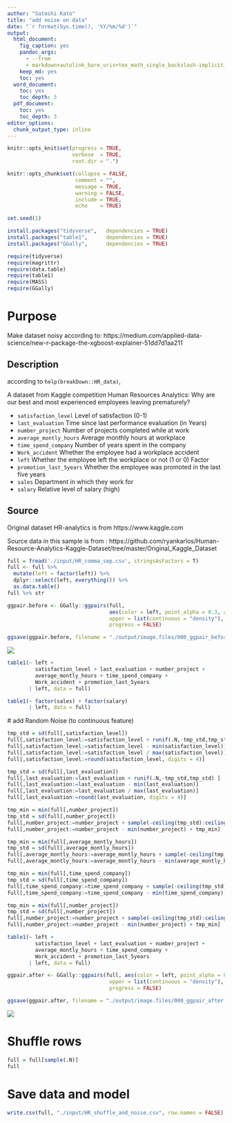 ```yaml
---
author: "Satoshi Kato"
title: "add noise on data"
date: "`r format(Sys.time(), '%Y/%m/%d')`"
output:
  html_document:
    fig_caption: yes
    pandoc_args:
      - --from
      - markdown+autolink_bare_uris+tex_math_single_backslash-implicit_figures
    keep_md: yes
    toc: yes
  word_document:
    toc: yes
    toc_depth: 3
  pdf_document:
    toc: yes
    toc_depth: 3
editor_options: 
  chunk_output_type: inline
---
```


```r
knitr::opts_knit$set(progress = TRUE, 
                     verbose  = TRUE, 
                     root.dir = ".")

knitr::opts_chunk$set(collapse = FALSE, 
                      comment = "", 
                      message = TRUE, 
                      warning = FALSE, 
                      include = TRUE,
                      echo    = TRUE)

set.seed(1)
```

```r
install.packages("tidyverse",   dependencies = TRUE)
install.packages("table1",      dependencies = TRUE)
install.packages("GGally",      dependencies = TRUE)

```

```r
require(tidyverse)
require(magrittr)
require(data.table)
require(table1)
require(MASS)
require(GGally)

```

# Purpose

Make dataset noisy according to: https://medium.com/applied-data-science/new-r-package-the-xgboost-explainer-51dd7d1aa211

## Description

according to `help(breakDown::HR_data)`, 

A dataset from Kaggle competition Human Resources Analytics: Why are our best and most experienced employees leaving prematurely?

* `satisfaction_level` Level of satisfaction (0-1)
* `last_evaluation` Time since last performance evaluation (in Years)
* `number_project` Number of projects completed while at work
* `average_montly_hours` Average monthly hours at workplace
* `time_spend_company` Number of years spent in the company
* `Work_accident` Whether the employee had a workplace accident
* `left` Whether the employee left the workplace or not (1 or 0) Factor
* `promotion_last_5years` Whether the employee was promoted in the last five years
* `sales` Department in which they work for
* `salary` Relative level of salary (high)

## Source

Original dataset HR-analytics is from https://www.kaggle.com

Source data in this sample is from : https://github.com/ryankarlos/Human-Resource-Analytics-Kaggle-Dataset/tree/master/Original_Kaggle_Dataset

```r
full = fread('./input/HR_comma_sep.csv', stringsAsFactors = T)
full <- full %>%
  mutate(left = factor(left)) %>% 
  dplyr::select(left, everything()) %>% 
  as.data.table()
full %>% str
```

```r
ggpair.before <- GGally::ggpairs(full, 
                                 aes(color = left, point_alpha = 0.3, alpha = 0.5),
                                 upper = list(continuous = "density"),
                                 progress = FALSE)

ggsave(ggpair.before, filename = "./output/image.files/000_ggpair_before.png", width = 6, height = 5)
```

![](./output/image.files/000_ggpair_before.png)

```r
table1(~ left +
         satisfaction_level + last_evaluation + number_project + 
         average_montly_hours + time_spend_company + 
         Work_accident + promotion_last_5years 
       | left, data = full)

```

```r
table1(~ factor(sales) + factor(salary)
       | left, data = full)

```


 # add Random Noise (to continuous feature)
 
```r

tmp_std = sd(full[,satisfaction_level])
full[,satisfaction_level:=satisfaction_level + runif(.N,-tmp_std,tmp_std)]
full[,satisfaction_level:=satisfaction_level - min(satisfaction_level)]
full[,satisfaction_level:=satisfaction_level / max(satisfaction_level)]
full[,satisfaction_level:=round(satisfaction_level, digits = 4)]

tmp_std = sd(full[,last_evaluation])
full[,last_evaluation:=last_evaluation + runif(.N,-tmp_std,tmp_std) ]
full[,last_evaluation:=last_evaluation - min(last_evaluation)]
full[,last_evaluation:=last_evaluation / max(last_evaluation)]
full[,last_evaluation:=round(last_evaluation, digits = 4)]

tmp_min = min(full[,number_project])
tmp_std = sd(full[,number_project])
full[,number_project:=number_project + sample(-ceiling(tmp_std):ceiling(tmp_std),.N, replace=T)]
full[,number_project:=number_project - min(number_project) + tmp_min]

tmp_min = min(full[,average_montly_hours])
tmp_std = sd(full[,average_montly_hours])
full[,average_montly_hours:=average_montly_hours + sample(-ceiling(tmp_std):ceiling(tmp_std),.N, replace=T)]
full[,average_montly_hours:=average_montly_hours - min(average_montly_hours) + tmp_min]

tmp_min = min(full[,time_spend_company])
tmp_std = sd(full[,time_spend_company])
full[,time_spend_company:=time_spend_company + sample(-ceiling(tmp_std):ceiling(tmp_std),.N, replace=T)]
full[,time_spend_company:=time_spend_company - min(time_spend_company) + tmp_min]

tmp_min = min(full[,number_project])
tmp_std = sd(full[,number_project])
full[,number_project:=number_project + sample(-ceiling(tmp_std):ceiling(tmp_std),.N, replace=T)]
full[,number_project:=number_project - min(number_project) + tmp_min]

```

```r
table1(~ left +
         satisfaction_level + last_evaluation + number_project + 
         average_montly_hours + time_spend_company + 
         Work_accident + promotion_last_5years 
       | left, data = full)
```


```r
ggpair.after <- GGally::ggpairs(full, aes(color = left, point_alpha = 0.3, alpha = 0.5),
                                 upper = list(continuous = "density"),
                                 progress = FALSE)

ggsave(ggpair.after, filename = "./output/image.files/000_ggpair_after.png", width = 6, height = 5)
```

![](./output/image.files/000_ggpair_after.png)

# Shuffle rows

```r
full = full[sample(.N)]
full
```


# Save data and model

```r
write.csv(full, "./input/HR_shuffle_and_noise.csv", row.names = FALSE)

```


